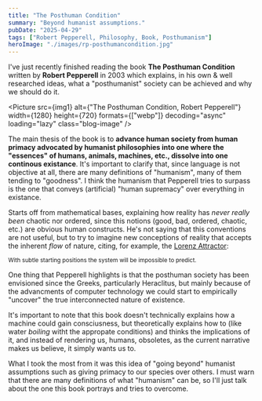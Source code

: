 ```yaml
---
title: "The Posthuman Condition"
summary: "Beyond humanist assumptions."
pubDate: "2025-04-29"
tags: ["Robert Pepperell, Philosophy, Book, Posthumanism"]
heroImage: "./images/rp-posthumancondition.jpg"
---
```



I've just recently finished reading the book **The Posthuman Condition** written by **Robert Pepperell** in 2003 which explains,
in his own & well researched ideas, what a "posthumanist" society can be achieved and why we should do it.

<Picture
  src={img1}
  alt={"The Posthuman Condition, Robert Pepperell"}
  width={1280}
  height={720}
  formats={["webp"]}
  decoding="async"
  loading="lazy"
  class="blog-image"
/>

The main thesis of the book is to **advance human society from human primacy advocated by humanist philosophies into one where the "essences" of humans, animals, machines, etc., dissolve into one continous existance**. It's important to clarify that, since language is not objective at all, there are many definitions of "humanism", many of them tending to "goodness". I think the humanism that Pepperell tries to surpass is the one that conveys
(artificial) "human supremacy" over everything in existance.


Starts off from mathematical bases, explaining how reality has _never really been_ chaotic nor ordered, since this notions (good, bad, ordered, chaotic, etc.) are obvious human constructs. He's not saying that this conventions are not useful, but to try to imagine new conceptions of reality that accepts the inherent _flow_ of nature, citing, for example, the [Lorenz Attractor](https://www.youtube.com/watch?v=VjP90rwpBwU):

<LorenzAttractor client:load height="600px" />
<small>With subtle starting positions the system will be impossible to predict.</small>

One thing that Pepperell highlights is that the posthuman society has been envisioned since the Greeks, particularly Heraclitus,
but mainly because of the advancments of computer technology we could start to empirically "uncover" the true interconnected
nature of existence.


It's important to note that this book doesn't technically explains how a machine could gain consciusness, but theoretically explains how to (like water _boiling_ witht the appropate conditions) and thinks the implications of it, and instead of rendering us, humans, obsoletes, as the current narrative makes us believe, it simply wants us to.

What I took the most from it was this idea of "going beyond" humanist assumptions such as giving primacy to our species
over others. I must warn that there are many definitions of what "humanism" can be, so I'll just talk about the one this
book portrays and tries to overcome.

